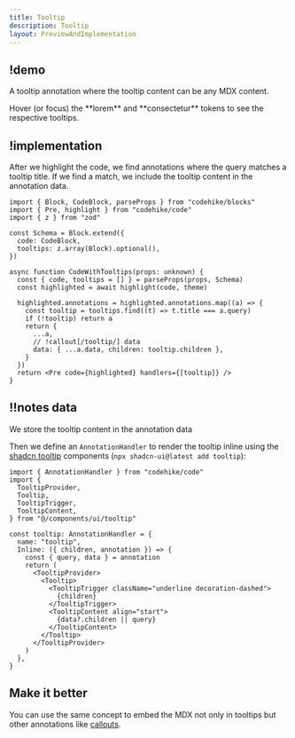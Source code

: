 ```yaml
---
title: Tooltip
description: Tooltip
layout: PreviewAndImplementation
---
```



## !demo

A tooltip annotation where the tooltip content can be any MDX content.

<Demo name="tooltip" content="content.mdx" maxHeight={500}>
  Hover (or focus) the **lorem** and **consectetur** tokens to see the
  respective tooltips.
</Demo>

## !implementation

After we highlight the code, we find annotations where the query matches a tooltip title. If we find a match, we include the tooltip content in the annotation data.

<CodeWithNotes lineNumbers={false}>

```tsx ! code.tsx -c
import { Block, CodeBlock, parseProps } from "codehike/blocks"
import { Pre, highlight } from "codehike/code"
import { z } from "zod"

const Schema = Block.extend({
  code: CodeBlock,
  tooltips: z.array(Block).optional(),
})

async function CodeWithTooltips(props: unknown) {
  const { code, tooltips = [] } = parseProps(props, Schema)
  const highlighted = await highlight(code, theme)

  highlighted.annotations = highlighted.annotations.map((a) => {
    const tooltip = tooltips.find((t) => t.title === a.query)
    if (!tooltip) return a
    return {
      ...a,
      // !callout[/tooltip/] data
      data: { ...a.data, children: tooltip.children },
    }
  })
  return <Pre code={highlighted} handlers={[tooltip]} />
}
```

## !!notes data

We store the tooltip content in the annotation data

</CodeWithNotes>

Then we define an `AnnotationHandler` to render the tooltip inline using the [shadcn tooltip](https://ui.shadcn.com/docs/components/tooltip) components (`npx shadcn-ui@latest add tooltip`):

<CodeWithNotes lineNumbers={false}>

```tsx ! code.tsx -c
import { AnnotationHandler } from "codehike/code"
import {
  TooltipProvider,
  Tooltip,
  TooltipTrigger,
  TooltipContent,
} from "@/components/ui/tooltip"

const tooltip: AnnotationHandler = {
  name: "tooltip",
  Inline: ({ children, annotation }) => {
    const { query, data } = annotation
    return (
      <TooltipProvider>
        <Tooltip>
          <TooltipTrigger className="underline decoration-dashed">
            {children}
          </TooltipTrigger>
          <TooltipContent align="start">
            {data?.children || query}
          </TooltipContent>
        </Tooltip>
      </TooltipProvider>
    )
  },
}
```

</CodeWithNotes>

## Make it better

You can use the same concept to embed the MDX not only in tooltips but other annotations like [callouts](/docs/code/callout).
